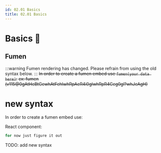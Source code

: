 ```yaml
---
id: 02.01 Basics
title: 02.01 Basics
---
```


# Basics 🚧

## Fumen

:::warning
Fumen rendering has changed. Please refrain from using the old syntax below.
:::
~~In order to create a fumen embed use ``fumen(your data here)``:~~
~~ex: fumen​(v115@0gAtHeBtGewhAtFehlwhRpAeR4i0glwhRpR4Ceg0gl?whJeAgH)~~

# new syntax
In order to create a fumen embed use:

React component:
```jsx
for now just figure it out
```

TODO: add new syntax
